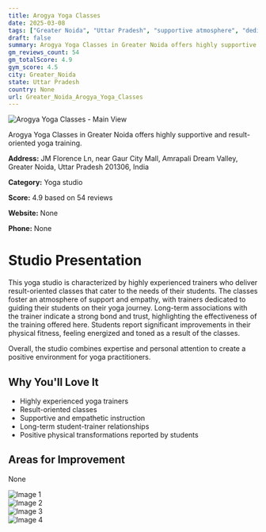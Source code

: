```yaml
---
title: Arogya Yoga Classes
date: 2025-03-08
tags: ["Greater Noida", "Uttar Pradesh", "supportive atmosphere", "dedicated trainers", "Greater Noida"]  
draft: false
summary: Arogya Yoga Classes in Greater Noida offers highly supportive and result-oriented yoga training.
gm_reviews_count: 54
gm_totalScore: 4.9
gym_score: 4.5
city: Greater_Noida
state: Uttar Pradesh
country: None
url: Greater_Noida_Arogya_Yoga_Classes
---
```


<div className="aspect-[16/9] relative my-8">
  <img 
    src="https://lh5.googleusercontent.com/p/AF1QipMsSeaAweYoV3Sd2YeQd4rJGXr9nvBjBWX1VMb0=w1920-h1080-k-no"
    alt="Arogya Yoga Classes - Main View"
    className="object-cover absolute inset-0 w-full h-full rounded-lg"
  />
</div>

Arogya Yoga Classes in Greater Noida offers highly supportive and result-oriented yoga training.

**Address:** JM Florence Ln, near Gaur City Mall, Amrapali Dream Valley, Greater Noida, Uttar Pradesh 201306, India

**Category:** Yoga studio

**Score:** 4.9 based on 54 reviews

**Website:** None

**Phone:** None

# Studio Presentation

This yoga studio is characterized by highly experienced trainers who deliver result-oriented classes that cater to the needs of their students. The classes foster an atmosphere of support and empathy, with trainers dedicated to guiding their students on their yoga journey. Long-term associations with the trainer indicate a strong bond and trust, highlighting the effectiveness of the training offered here. Students report significant improvements in their physical fitness, feeling energized and toned as a result of the classes.

Overall, the studio combines expertise and personal attention to create a positive environment for yoga practitioners.

## Why You'll Love It

- Highly experienced yoga trainers
- Result-oriented classes
- Supportive and empathetic instruction
- Long-term student-trainer relationships
- Positive physical transformations reported by students

## Areas for Improvement

None

<div className="grid grid-cols-1 xl:grid-cols-2 gap-4 my-8">
<div className="aspect-[4/3] relative"><img src="https://lh3.googleusercontent.com/p/AF1QipNE3ix0qqGifaKVuCg6tXoE0VBOQniy9h0gSJm3=w1920-h1080-k-no" alt="Image 1" className="object-cover absolute inset-0 w-full h-full rounded-lg" /></div>
<div className="aspect-[4/3] relative"><img src="https://lh5.googleusercontent.com/p/AF1QipMw8zuFK-lhNJ0VyByeehQNAdH_qa8HmDBXFUi_=w1920-h1080-k-no" alt="Image 2" className="object-cover absolute inset-0 w-full h-full rounded-lg" /></div>
<div className="aspect-[4/3] relative"><img src="https://lh5.googleusercontent.com/p/AF1QipNqfKDHIuAyLDsi4F358D4Ow2HrT6n7MTZNYeQ8=w1920-h1080-k-no" alt="Image 3" className="object-cover absolute inset-0 w-full h-full rounded-lg" /></div>
<div className="aspect-[4/3] relative"><img src="https://lh5.googleusercontent.com/p/AF1QipPCK72-TO9cYpJvbvxPHV9iV6qznjbOfb1yiQcJ=w1920-h1080-k-no" alt="Image 4" className="object-cover absolute inset-0 w-full h-full rounded-lg" /></div>
</div>